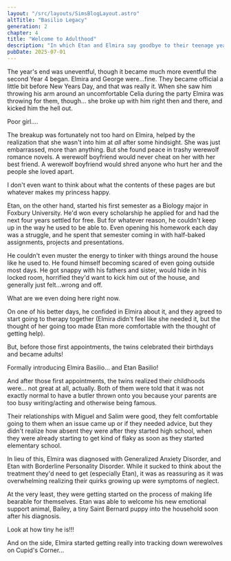 ```yaml
---
layout: "/src/layouts/SimsBlogLayout.astro"
altTitle: "Basilio Legacy"
generation: 2
chapter: 4
title: "Welcome to Adulthood"
description: "In which Etan and Elmira say goodbye to their teenage years and realize their childhoods kind of sucked."
pubDate: 2025-07-01
---
```


The year's end was uneventful, though it became much more eventful the second Year 4 began. Elmira and George were...fine. They became official a little bit before New Years Day, and that was really it. When she saw him throwing his arm around an uncomfortable Celia during the party Elmira was throwing for them, though... she broke up with him right then and there, and kicked him the hell out.

<BlogImage imgSrc="../../../images/shrines/sims/basiliox2-4-breakup.png" imgAlt="A Sims 4 screenshot, Elmira slunked down miserably while George walks away.">
Poor girl....
</BlogImage>

The breakup was fortunately not too hard on Elmira, helped by the realization that she wasn't into him at *all* after some hindsight. She was just embarrassed, more than anything. But she found peace in trashy werewolf romance novels. A werewolf boyfriend would never cheat on her with her best friend. A werewolf boyfriend would shred anyone who hurt her and the people she loved apart.

<BlogImage imgSrc="../../../images/shrines/sims/basiliox2-4-werewolveswillsaveher.png" imgAlt="A Sims 4 screenshot, Elmira sat with a book reading attentively.">
I don't even want to think about what the contents of these pages are but whatever makes my princess happy.
</BlogImage>

Etan, on the other hand, started his first semester as a Biology major in Foxbury University. He'd won every scholarship he applied for and had the next four years settled for free. But for whatever reason, he couldn't keep up in the way he used to be able to. Even opening his homework each day was a struggle, and he spent that semester coming in with half-baked assignments, projects and presentations.

He couldn't even muster the energy to tinker with things around the house like he used to. He found himself becoming scared of even going outside most days. He got snappy with his fathers and sister, would hide in his locked room, horrified they'd want to kick him out of the house, and generally just felt...wrong and off.

<BlogImage imgSrc="../../../images/shrines/sims/basiliox2-4-workwork.png" imgAlt="A Sims 4 screenshot, Etan with his back to the camera working on some sort of sciency looking presentation for college.">
What are we even doing here right now.
</BlogImage>

On one of his better days, he confided in Elmira about it, and they agreed to start going to therapy together (Elmira didn't feel like she needed it, but the thought of her going too made Etan more comfortable with the thought of getting help).

But, before those first appointments, the twins celebrated their birthdays and became adults!

<BlogImage imgSrc="../../../images/shrines/sims/basiliox2-4-elmiraprofile.png" imgAlt="A Sims 4 screenshot, A young adult Elmira in the Create A Sim menu. She has long, curly brown hair, a light-tan skin, and bright purple eyes with average makeup.">
Formally introducing Elmira Basilio...
</BlogImage>

<BlogImage imgSrc="../../../images/shrines/sims/basiliox2-4-etanprofile.png" imgAlt="A Sims 4 screenshot, A young adult Etan in the Create A Sim menu. He has short, curly brown hair, a medium pale skin, and bright purple eyes.">
and Etan Basilio!
</BlogImage>

And after those first appointments, the twins realized their childhoods were... not great at all, actually. Both of them were told that it was not exactly normal to have a butler thrown onto you because your parents are too busy writing/acting and otherwise being famous. 

Their relationships with Miguel and Salim were good, they felt comfortable going to them when an issue came up or if they needed advice, but they didn't realize how absent they were after they started high school, when they were already starting to get kind of flaky as soon as they started elementary school. 

In lieu of this, Elmira was diagnosed with Generalized Anxiety Disorder, and Etan with Borderline Personality Disorder. While it sucked to think about the treatment they'd need to get (especially Etan), it was as reassuring as it was overwhelming realizing their quirks growing up were symptoms of neglect.

At the very least, they were getting started on the process of making life bearable for themselves. Etan was able to welcome his new emotional support animal, Bailey, a tiny Saint Bernard puppy into the household soon after his diagnosis.

<BlogImage imgSrc="../../../images/shrines/sims/basiliox2-4-emotionalsupport.png" imgAlt="A Sims 4 screenshot, Etan holding the tiniest little Saint Bernard puppy (Bailey).">
Look at how tiny he is!!!
</BlogImage>

And on the side, Elmira started getting really into tracking down werewolves on Cupid's Corner...